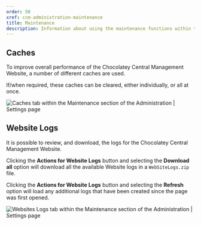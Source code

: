 ```yaml
---
order: 50
xref: ccm-administration-maintenance
title: Maintenance
description: Information about using the maintenance functions within the Chocolatey Central Management Administration section.
---
```


## Caches

To improve overall performance of the Chocolatey Central Management Website, a number of different caches are used.

If/when required, these caches can be cleared, either individually, or all at once.

![Caches tab within the Maintenance section of the Administration | Settings page](/images/ccm-playwright/administration/maintenance/left-menu-active.png)

## Website Logs

It is possible to review, and download, the logs for the Chocolatey Central Management Website.

Clicking the **Actions for Website Logs** button and selecting the **Download all** option will download all the available Website logs in a `WebSiteLogs.zip` file.

Clicking the **Actions for Website Logs** button and selecting the **Refresh** option will load any additional logs that have been created since the page was first opened.

![Websites Logs tab within the Maintenance section of the Administration | Settings page](/images/ccm-playwright/administration/maintenance/tab-website-logs.png)
